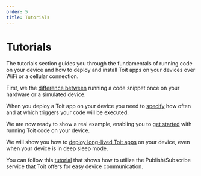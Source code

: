 ```yaml
---
order: 5
title: Tutorials
---
```


# Tutorials

The tutorials section guides you through the fundamentals of running code on your device and how to deploy and install Toit apps on your devices over WiFi or a cellular connection.

First, we  the [difference between](intro/deploy) running a code snippet once on your hardware or a simulated device.

When you deploy a Toit app on your device you need to [specify](intro/spec) how often and at which triggers your code will be executed.

We are now ready to show a real example, enabling you to [get started](starter/time) with running Toit code on your device. 

We will show you how to [deploy long-lived Toit apps](starter/temperature) on your device, even when your device is in deep sleep mode.

You can follow this [tutorial](pubsub/pubsubext) that shows how to utilize the Publish/Subscribe service that Toit offers for easy device communication.